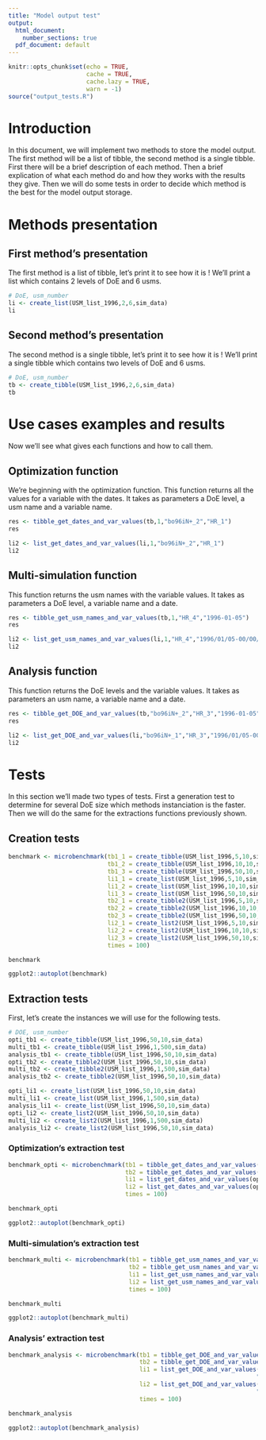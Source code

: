 ```yaml
---
title: "Model output test"
output:
  html_document:
    number_sections: true
  pdf_document: default
---
```


```r
knitr::opts_chunk$set(echo = TRUE,
                      cache = TRUE,
                      cache.lazy = TRUE,
                      warn = -1)
source("output_tests.R")
```


# Introduction

In this document, we will implement two methods to store the model output. The first method will be a list of tibble, the second method is a single tibble.
First there will be a brief description of each method. Then a brief explication of what each method do and how they works with the results they give.
Then we will do some tests in order to decide which method is the best for the model output storage.

# Methods presentation

## First method's presentation

The first method is a list of tibble, let's print it to see how it is !
We'll print a list which contains 2 levels of DoE and 6 usms.

```r
# DoE, usm_number
li <- create_list(USM_list_1996,2,6,sim_data)
li
```

## Second method's presentation

The second method is a single tibble, let's print it to see how it is !
We'll print a single tibble which contains two levels of DoE and 6 usms.

```r
# DoE, usm_number
tb <- create_tibble(USM_list_1996,2,6,sim_data)
tb
```

# Use cases examples and results

Now we'll see what gives each functions and how to call them.

## Optimization function

We're beginning with the optimization function.
This function returns all the values for a variable with the dates.
It takes as parameters a DoE level, a usm name and a variable name.

```r

res <- tibble_get_dates_and_var_values(tb,1,"bo96iN+_2","HR_1")
res

li2 <- list_get_dates_and_var_values(li,1,"bo96iN+_2","HR_1")
li2

```

## Multi-simulation function

This function returns the usm names with the variable values.
It takes as parameters a DoE level, a variable name and a date.

```r

res <- tibble_get_usm_names_and_var_values(tb,1,"HR_4","1996-01-05")
res

li2 <- list_get_usm_names_and_var_values(li,1,"HR_4","1996/01/05-00/00/00")
li2

```

## Analysis function

This function returns the DoE levels and the variable values.
It takes as parameters an usm name, a variable name and a date.

```r

res <- tibble_get_DOE_and_var_values(tb,"bo96iN+_2","HR_3","1996-01-05")
res

li2 <- list_get_DOE_and_var_values(li,"bo96iN+_1","HR_3","1996/01/05-00/00/00")
li2

```

# Tests

In this section we'll made two types of tests.
First a generation test to determine for several DoE size which methods instanciation is the faster.
Then we will do the same for the extractions functions previously shown.

## Creation tests

```r

benchmark <- microbenchmark(tb1_1 = create_tibble(USM_list_1996,5,10,sim_data),
                            tb1_2 = create_tibble(USM_list_1996,10,10,sim_data),
                            tb1_3 = create_tibble(USM_list_1996,50,10,sim_data),
                            li1_1 = create_list(USM_list_1996,5,10,sim_data),
                            li1_2 = create_list(USM_list_1996,10,10,sim_data),
                            li1_3 = create_list(USM_list_1996,50,10,sim_data),
                            tb2_1 = create_tibble2(USM_list_1996,5,10,sim_data),
                            tb2_2 = create_tibble2(USM_list_1996,10,10,sim_data),
                            tb2_3 = create_tibble2(USM_list_1996,50,10,sim_data),
                            li2_1 = create_list2(USM_list_1996,5,10,sim_data),
                            li2_2 = create_list2(USM_list_1996,10,10,sim_data),
                            li2_3 = create_list2(USM_list_1996,50,10,sim_data),
                            times = 100)

benchmark

ggplot2::autoplot(benchmark)

```

## Extraction tests

First, let's create the instances we will use for the following tests.

```r
# DOE, usm_number
opti_tb1 <- create_tibble(USM_list_1996,50,10,sim_data)
multi_tb1 <- create_tibble(USM_list_1996,1,500,sim_data)
analysis_tb1 <- create_tibble(USM_list_1996,50,10,sim_data)
opti_tb2 <- create_tibble2(USM_list_1996,50,10,sim_data)
multi_tb2 <- create_tibble2(USM_list_1996,1,500,sim_data)
analysis_tb2 <- create_tibble2(USM_list_1996,50,10,sim_data)

opti_li1 <- create_list(USM_list_1996,50,10,sim_data)
multi_li1 <- create_list(USM_list_1996,1,500,sim_data)
analysis_li1 <- create_list(USM_list_1996,50,10,sim_data)
opti_li2 <- create_list2(USM_list_1996,50,10,sim_data)
multi_li2 <- create_list2(USM_list_1996,1,500,sim_data)
analysis_li2 <- create_list2(USM_list_1996,50,10,sim_data)
```

### Optimization's extraction test

```r

benchmark_opti <- microbenchmark(tb1 = tibble_get_dates_and_var_values(opti_tb1,1,"bo96iN+_2","HR_1"),
                                 tb2 = tibble_get_dates_and_var_values(opti_tb2,1,"bo96iN+_2","HR_1"),
                                 li1 = list_get_dates_and_var_values(opti_li1,1,"bo96iN+_2","HR_1"),
                                 li2 = list_get_dates_and_var_values(opti_li2,1,"bo96iN+_2","HR_1"),
                                 times = 100)

benchmark_opti

ggplot2::autoplot(benchmark_opti)

```

### Multi-simulation's extraction test

```r

benchmark_multi <- microbenchmark(tb1 = tibble_get_usm_names_and_var_values(multi_tb1,1,"HR_4","1996-01-05"),
                                  tb2 = tibble_get_usm_names_and_var_values(multi_tb2,1,"HR_4","1996-01-05"),
                                  li1 = list_get_usm_names_and_var_values(multi_li1,1,"HR_4","1996/01/05-00/00/00"),
                                  li2 = list_get_usm_names_and_var_values(multi_li2,1,"HR_4","1996/01/05-00/00/00"),
                                  times = 100)

benchmark_multi

ggplot2::autoplot(benchmark_multi)

```

### Analysis' extraction test

```r

benchmark_analysis <- microbenchmark(tb1 = tibble_get_DOE_and_var_values(analysis_tb1,"bo96iN+_2","HR_3","1996-01-05"),
                                     tb2 = tibble_get_DOE_and_var_values(analysis_tb2,"bo96iN+_2","HR_3","1996-01-05"),
                                     li1 = list_get_DOE_and_var_values(analysis_li1,"bo96iN+_2","HR_3",
                                                                      "1996/01/05-00/00/00"),
                                     li2 = list_get_DOE_and_var_values(analysis_li2,"bo96iN+_2","HR_3",
                                                                      "1996/01/05-00/00/00"),
                                     times = 100)

benchmark_analysis

ggplot2::autoplot(benchmark_analysis)

```